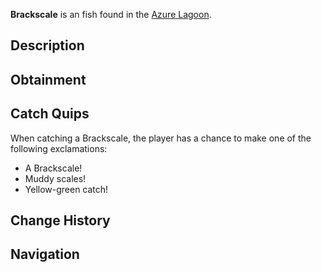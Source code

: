 {{FishInfobox
|image          = Brackscale.png
|rarity         = Uncommon
|sea            = Second Sea
|location       = [[Azure Lagoon]]
|sublocation    = 
|sources        = Fishing Rod
|radar_location = 
|prog_speed     = -15
|xp             = 50
|weather        = Rain
|time           = 
|season         = Spring
|bait           = Seaweed
|base_weight    = 60
|base_value     = 105
|weight_range   = 36
|base_chance    = 100
|base_resil     = 52
}}
'''Brackscale''' is an {{Rarity|Uncommon}} fish found in the [[Azure Lagoon]].

== Description ==
{{Description|A dirt-brown fish with yellow-green fins, blending into brackish waters.|Bestiary Entry}}

== Obtainment ==
{{Description|It wallows where the tide meets the mud.|Bestiary Hint}}
{{Fish Availability|
Azure Lagoon
|top_rods      = 
Free Spirit Rod\342838.95\271739.48;
Azure Of Lagoon\298607.31\287389.31;
Leviathan's Fang Rod\275512.61\254096.45;
Trident Rod\274508.73\262951.26;
Astralhook Rod\268518.95\16286.9;
Plastic Rod\253038.92\201631.85;
Fischer's Rod\253835.73\196400.66;
Candy Cane Rod\246646.51\207899.3;
Firefly Rod\265535.5\262026.21;
Frog Rod\241130.85\260952.42;
Lucky Rod\215557.39\224408.21;
Blazebringer Rod\259619.13\241392.14;
Verdant Shear Rod\244306.11\224303.93;
No-Life Rod\213859.56\196509.32;
Ethereal Prism Rod\202593\186151.6;
Seraphic Rod\201486.38\193003.32;
Challenger's Rod\190340.54\173891.18;
Rod Of The Forgotten Fang\190187.42\181616.62;
Rod Of The Exalted One\189640.3\176725.6;
Depthseeker Rod\187572.77\178876.36;
Avalanche Rod\183824.12\175507.19;
Rod Of The Depths\182425.26\166951.2;
Volcanic Rod\182356.41\170109.8;
Zeus Rod\181302.08\169126.28;
Steady Rod\150637.07\144746.03
|recommended   = Free Spirit Rod
}}

== Catch Quips ==
When catching a Brackscale, the player has a chance to make one of the following exclamations:
* A Brackscale!
* Muddy scales!
* Yellow-green catch!

== Change History ==
{{Change History|{{subst:Current Version}}}}

== Navigation ==
{{Fish Navbox|Azure Lagoon}}